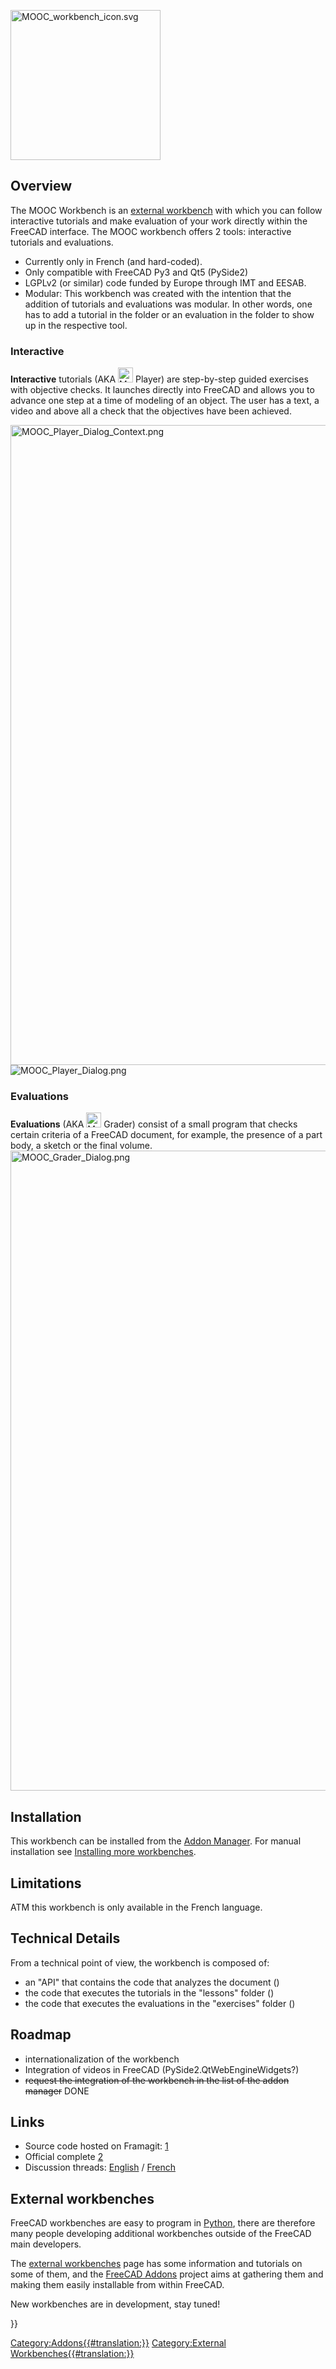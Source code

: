 <languages/>
[[Image:MOOC_workbench_icon.svg|center|240px]]
<translate>
<!--T:17-->
{{Caption|align=center|The FreeCAD MOOC External Workbench Icon}}

== Overview== <!--T:1-->

</translate>
{{TOCright}}
<translate>

<!--T:2-->
The MOOC Workbench is an [[External_workbenches|external workbench]] with which you can follow interactive tutorials and make evaluation of your work directly within the FreeCAD interface. The MOOC workbench offers 2 tools: interactive tutorials and evaluations.

<!--T:18-->
* Currently only in French (and hard-coded).
* Only compatible with FreeCAD Py3 and Qt5 (PySide2)
* LGPLv2 (or similar) code funded by Europe through IMT and EESAB.
* Modular: This workbench was created with the intention that the addition of tutorials and evaluations was modular. In other words, one has to add a tutorial in the {{FileName|lessons}} folder or an evaluation in the {{FileName|exercises}} folder to show up in the respective tool.

<!--T:4-->
=== Interactive ===
'''Interactive''' tutorials (AKA [[Image:MOOC_Player.svg|24px]] Player) are step-by-step guided exercises with objective checks. It launches directly into FreeCAD and allows you to advance one step at a time of modeling of an object. The user has a text, a video and above all a check that the objectives have been achieved.

</translate>
[[Image:MOOC_Player_Dialog_Context.png|1024px]]
<translate>
<!--T:19-->
{{Caption|align=center|MOOC Player Dialog within FreeCAD GUI}}
</translate>
[[Image:MOOC_Player_Dialog.png]]
<translate>
<!--T:20-->
{{Caption|MOOC Player Dialog close up}}

<!--T:5-->
=== Evaluations ===
'''Evaluations''' (AKA [[Image:MOOC_Grader.svg|24px]] Grader) consist of a small program that checks certain criteria of a FreeCAD document, for example, the presence of a part body, a sketch or the final volume.
</translate>
[[Image:MOOC_Grader_Dialog.png|1024px]]
<translate>
<!--T:21-->
{{Caption|align=center|The MOOC Grader Dialog}}

==Installation== <!--T:6--> 

<!--T:7-->
This workbench can be installed from the [[Std_AddonMgr|Addon Manager]]. For manual installation see [[Installing_more_workbenches|Installing more workbenches]].

==Limitations== <!--T:22-->

<!--T:23-->
ATM this workbench is only available in the French language. 

==Technical Details== <!--T:24-->

<!--T:25-->
From a technical point of view, the workbench is composed of:
* an "API" that contains the code that analyzes the document ({{FileName|MoocChecker.py}})
* the code that executes the tutorials in the "lessons" folder ({{FileName|MoocPlayer.py}})
* the code that executes the evaluations in the "exercises" folder ({{FileName|MoocGrader.py}})

<!--T:26-->
==Roadmap==
* internationalization of the workbench
* Integration of videos in FreeCAD (PySide2.QtWebEngineWidgets?)
* <s>request the integration of the workbench in the list of the addon manager</s> DONE

==Links== <!--T:8-->

<!--T:9-->
* Source code hosted on Framagit: [https://framagit.org/freecad-france/mooc-workbench]
* Official complete [https://framagit.org/freecad-france/mooc-workbench#mooc-workbench]
* Discussion threads: [https://forum.freecad.org/viewtopic.php?f=9&t=37584 English] / [https://forum.freecad.org/viewtopic.php?f=12&t=37322 French]

== External workbenches == <!--T:10--> 

<!--T:11-->
FreeCAD workbenches are easy to program in [[Python|Python]], there are therefore many people developing additional workbenches outside of the FreeCAD main developers.

<!--T:12-->
The [[external workbenches|external workbenches]] page has some information and tutorials on some of them, and the [https://github.com/FreeCAD/FreeCAD-addons FreeCAD Addons] project aims at gathering them and making them easily installable from within FreeCAD.

<!--T:13-->
New workbenches are in development, stay tuned!

</translate>
{{Userdocnavi{{#translation:}}}}
[[Category:Addons{{#translation:}}]]
[[Category:External Workbenches{{#translation:}}]]
{{clear}}